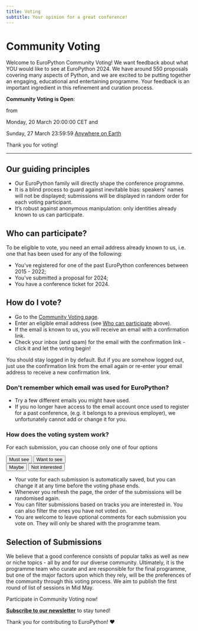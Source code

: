 ```yaml
---
title: Voting
subtitle: Your opinion for a great conference!
---
```


# Community Voting

Welcome to EuroPython Community Voting! We want feedback about what YOU would
like to see at EuroPython 2024. We have around 550 proposals covering many
aspects of Python, and we are excited to be putting together an engaging,
educational and entertaining programme.  Your feedback is an important
ingredient in this refinement and curation process.



<div style={{textAlign: "center"}}>

**Community Voting is Open**:

from

Monday, 20 March 20:00:00 CET and

Sunday, 27 March 23:59:59 [Anywhere on Earth](https://en.wikipedia.org/wiki/Anywhere_on_Earth)

Thank you for voting!
</div>


---

## Our guiding principles

- Our EuroPython family will directly shape the conference programme.
- It is a blind process to guard against inevitable bias: speakers' names will
  not be displayed; submissions will be displayed in random order for each
  voting participant.
- It’s robust against anonymous manipulation: only identities already known to
  us can participate.

## Who can participate?

To be eligible to vote, you need an email address already  known to us, i.e.
one that has been used for any of the following:
 - You've registered for one of the past EuroPython conferences between 2015 - 2022;
 - You've submitted a proposal for 2024;
 - You have a conference ticket for 2024.

## How do I vote?

- Go to the [Community Voting page](https://voting.europython.eu).
- Enter an eligible email address (see [Who can
  participate](/voting#who-can-participate) above).
- If the email is known to us, you will receive an email with a confirmation link.
- Check your inbox (and spam) for the email with the confirmation link - click
  it and let the voting begin!

You should stay logged in by default. But if you are somehow logged out, just
use the confirmation link from the email again or re-enter your email address
to receive a new confirmation link.

### Don't remember which email was used for EuroPython?

- Try a few different emails you might have used.
- If you no longer have access to the email account once used to register for
  a past  conference, (e.g. it belongs to a previous employer), we
  unfortunately cannot add or change it for you.

### How does the voting system work?

For each submission, you can choose only one of four options

<div style={{textAlign: "center", marginBottom: 8}}>
<Button>Must see</Button>
<Button>Want to see</Button>
</div>
<div style={{textAlign: "center", marginBottom: 8}}>
<Button>Maybe</Button>
<Button>Not interested</Button>
</div>

- Your vote for each submission is automatically saved, but you can change it
  at any time before the voting phase ends.
- Whenever you refresh the page, the order of the submissions will be
  randomised again.
- You can filter submissions based on tracks you are interested in. You can
  also filter the ones you have not voted on.
- You are welcome to leave optional comments for each submission you vote on.
  They will only be shared with the programme team.

## Selection of Submissions

We believe that a good conference consists of popular talks as well as new or
niche topics - all by and for our diverse community. Ultimately, it is the
programme team who curate and are responsible for the final programme, but one
of the major factors upon which they rely, will be the preferences of the
community through this voting process. We aim to publish the first round of
list of sessions in Mid May.

<div style={{textAlign: "center", marginBottom: 10}}>
<ButtonLink href="https://voting.europython.eu">Participate in Community Voting now!</ButtonLink>
</div>


**[Subscribe to our newsletter](https://blog.europython.eu/#/portal/signup)** to stay tuned!

Thank you for contributing to EuroPython! ❤️
